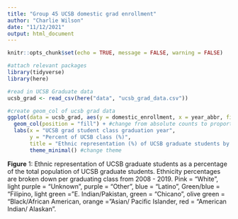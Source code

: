 ```yaml
---
title: "Group 45 UCSB domestic grad enrollment"
author: "Charlie Wilson"
date: "11/12/2021"
output: html_document
---
```


```r
knitr::opts_chunk$set(echo = TRUE, message = FALSE, warning = FALSE)

#attach relevant packages
library(tidyverse)
library(here)
```

```r
#read in UCSB Graduate data
ucsb_grad <- read_csv(here("data", "ucsb_grad_data.csv"))
```

```r
#create geom_col of ucsb grad data
ggplot(data = ucsb_grad, aes(y = domestic_enrollment, x = year_abbr, fill = ethnicity)) +
  geom_col(position = "fill") + #change from absolute counts to proportions 
  labs(x = "UCSB grad student class graduation year",
       y = "Percent of UCSB class (%)", 
       title = "Ethnic representation (%) of UCSB graduate students by graduation year") +
       theme_minimal() #change theme
```



**Figure** 1: Ethnic representation of UCSB graduate students as a percentage of the total population of UCSB graduate students. Ethnicity percentages are broken down per graduating class from 2008 - 2019. Pink = "White", light purple = "Unknown", purple = "Other", blue = "Latino", Green/blue = "Filipino, light green = "E. Indian/Pakistan, green = "Chicano", olive green = "Black/African American, orange = "Asian/ Pacific Islander, red = "American Indian/ Alaskan". 

